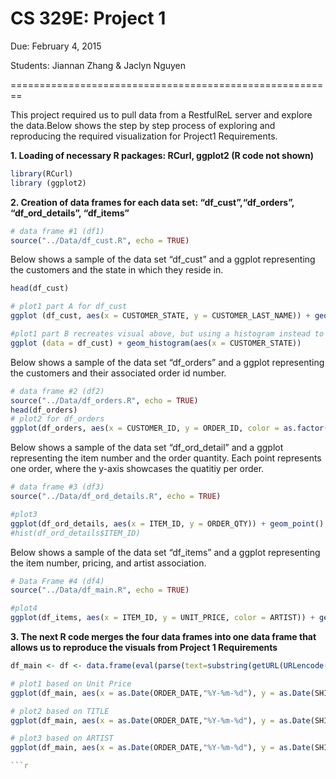 # __CS 329E: Project 1__

Due: February 4, 2015

Students: Jiannan Zhang & Jaclyn Nguyen

========================================================

This project required us to pull data from a RestfulReL server and explore the data.Below shows the step by step process of exploring and reproducing the required visualization for Project1 Requirements.


__1. Loading of necessary R packages: RCurl, ggplot2 (R code not shown)__

```r
library(RCurl)
library (ggplot2)
```

__2. Creation of data frames for each data set: "df_cust","df_orders", "df_ord_details", "df_items"__

```r
# data frame #1 (df1)
source("../Data/df_cust.R", echo = TRUE)
```
Below shows a sample of the data set "df_cust" and a ggplot representing
the customers and the state in which they reside in.

```r
head(df_cust)

# plot1 part A for df_cust
ggplot (df_cust, aes(x = CUSTOMER_STATE, y = CUSTOMER_LAST_NAME)) + geom_point()

#plot1 part B recreates visual above, but using a histogram instead to repsent the data
ggplot (data = df_cust) + geom_histogram(aes(x = CUSTOMER_STATE))
```

Below shows a sample of the data set "df_orders" and a ggplot representing
the customers and their associated order id number.
```r
# data frame #2 (df2)
source("../Data/df_orders.R", echo = TRUE)
head(df_orders)
# plot2 for df_orders
ggplot(df_orders, aes(x = CUSTOMER_ID, y = ORDER_ID, color = as.factor(CUSTOMER_ID)) + geom_point()
```

Below shows a sample of the data set "df_ord_detail" and a ggplot representing the item number and the order quantity. Each point represents one order, where the y-axis showcases the quatitiy per order.
```r
# data frame #3 (df3)
source("../Data/df_ord_details.R", echo = TRUE)

#plot3
ggplot(df_ord_details, aes(x = ITEM_ID, y = ORDER_QTY)) + geom_point() + scale_x_discrete(breaks=df_ord_details$ITEM_ID)
#hist(df_ord_details$ITEM_ID)
```

Below shows a sample of the data set "df_items" and a ggplot representing
the item number, pricing, and artist association.
```r
# Data Frame #4 (df4)
source("../Data/df_main.R", echo = TRUE)

#plot4
ggplot(df_items, aes(x = ITEM_ID, y = UNIT_PRICE, color = ARTIST)) + geom_point() + scale_x_discrete(breaks = df_items$ITEM_ID)
```

__3. The next R code merges the four data frames into one data frame that allows us to reproduce the visuals from Project 1 Requirements__
```r
df_main <- df <- data.frame(eval(parse(text=substring(getURL(URLencode('http://129.152.144.84:5001/rest/native/?query="select * from orders o join customers c on o.customer_id = c.customer_id join order_details d on o.order_id = d.order_id join items i on d.item_id = i.item_id"'), httpheader=c(DB='jdbc:oracle:thin:@129.152.144.84:1521/PDB1.usuniversi01134.oraclecloud.internal', USER='DV_ORDERS', PASS='orcl', MODE='native_mode', MODEL='model', returnFor = 'R', returnDimensions = 'False'), verbose = TRUE), 1, 2^31-1))))

# plot1 based on Unit Price
ggplot(df_main, aes(x = as.Date(ORDER_DATE,"%Y-%m-%d"), y = as.Date(SHIPPED_DATE,"%Y-%m-%d"), color = as.factor(UNIT_PRICE)) ) + geom_point() + facet_wrap(~CUSTOMER_STATE)

# plot2 based on TITLE
ggplot(df_main, aes(x = as.Date(ORDER_DATE,"%Y-%m-%d"), y = as.Date(SHIPPED_DATE,"%Y-%m-%d"), color = as.factor(TITLE)) ) + geom_point() + facet_wrap(~CUSTOMER_STATE)

# plot3 based on ARTIST
ggplot(df_main, aes(x = as.Date(ORDER_DATE,"%Y-%m-%d"), y = as.Date(SHIPPED_DATE,"%Y-%m-%d"), color = as.factor(ARTIST)) ) + geom_point() + facet_wrap(~CUSTOMER_STATE)

```r
```

